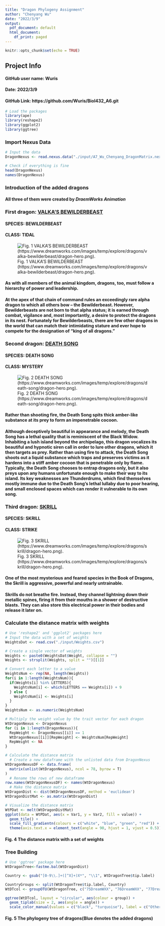 ```yaml
---
title: "Dragon Phylogeny Assignment"
author: "Chenyang Wu"
date: "2022/3/9"
output:
  pdf_document: default
  html_document:
    df_print: paged
---
```


```r
knitr::opts_chunk$set(echo = TRUE)
```

## Project Info
#### **GitHub user name**: Wuris
#### **Date**: 2022/3/9
#### **GitHub Link**: https://github.com/Wuris/Biol432_A6.git

```r
# Load the packages
library(ape)
library(reshape2)
library(ggplot2)
library(ggtree)
```

### Import Nexus Data
```r
# Input the data
DragonNexus <- read.nexus.data("./input/A7_Wu_Chenyang_DragonMatrix.nex")

# Check if everything is fine
head(DragonNexus)
names(DragonNexus)
```

### Introduction of the added dragons
#### All three of them were created by *DraemWorks Animation*
### First dragon: [VALKA'S BEWILDERBEAST](https://www.dreamworks.com/how-to-train-your-dragon/explore/valkas-bewilderbeast)
#### SPECIES: BEWILDERBEAST
#### CLASS: TIDAL
![Fig. 1 VALKA'S BEWILDERBEAST (https://www.dreamworks.com/images/temp/explore/dragons/valka-bewilderbeast/dragon-hero.png).](./images/BEWILDERBEAST.png)

#### **As with all members of the animal kingdom, dragons, too, must follow a hierarchy of power and leadership.**
#### At the apex of that chain of command rules an exceedingly rare alpha dragon to which all others bow – the Bewilderbeast. However, Bewilderbeasts are not born to that alpha status; it is earned through combat, vigilance and, most importantly, a desire to protect the dragons in its nest. Fortunately for Bewilderbeasts, there are few other dragons in the world that can match their intimidating stature and ever hope to compete for the designation of "king of all dragons."

### Second dragon: [DEATH SONG](https://www.dreamworks.com/how-to-train-your-dragon/explore/death-song)
#### SPECIES: DEATH SONG
#### CLASS: MYSTERY
![Fig. 2 DEATH SONG (https://www.dreamworks.com/images/temp/explore/dragons/death-song/dragon-hero.png).](./images/DEATH_SONG.png)

#### **Rather than shooting fire, the Death Song spits thick amber-like substance at its prey to form an impenetrable cocoon.**
#### Although deceptively beautiful in appearance and melody, the Death Song has a lethal quality that is reminiscent of the Black Widow. Inhabiting a lush island beyond the archipelago, this dragon vocalizes its beautiful and hypnotic siren call in order to lure other dragons, which it then targets as prey. Rather than using fire to attack, the Death Song shoots out a liquid substance which traps and preserves victims as it hardens into a stiff amber cocoon that is penetrable only by flame. Typically, the Death Song chooses to entrap dragons only, but it also preys upon any humans unfortunate enough to make their way to its island. Its key weaknesses are Thunderdrums, which find themselves mostly immune due to the Death Song's lethal lullaby due to poor hearing, and small enclosed spaces which can render it vulnerable to its own song.

### Third dragon: [SKRILL](https://www.dreamworks.com/how-to-train-your-dragon/explore/skrill)
#### SPECIES: SKRILL
#### CLASS: STRIKE
![Fig. 3 SKRILL (https://www.dreamworks.com/images/temp/explore/dragons/skrill/dragon-hero.png).](./images/SKRILL.png)

#### **One of the most mysterious and feared species in the Book of Dragons, the Skrill is aggressive, powerful and nearly untrainable.**

#### Skrills do not breathe fire. Instead, they channel lightning down their metallic spines, firing it from their mouths in a shower of destructive blasts. They can also store this electrical power in their bodies and release it later on.


### Calculate the distance matrix with weights
```r
# Use 'reshape2' and 'ggplot2' packages here
# Input the data with a set of weights
WeightsDat <- read.csv("./input/Weights.csv")

# Create a single vector of weights
Weights <- paste0(WeightsDat$Weight, collapse = "")
Weights <- strsplit(Weights, split = "")[[1]]

# Convert each letter to a value
WeightsNum <- rep(NA, length(Weights))
for(i in 1:length(WeightsNum)){
  if(Weights[i] %in% LETTERS){
    WeightsNum[i] <- which(LETTERS == Weights[i]) + 9
  } else {
    WeightsNum[i] <- Weights[i]
  }
}
WeightsNum <- as.numeric(WeightsNum)

# Multiply the weight value by the trait vector for each dragon
WtDragonNexus <- DragonNexus 
for (i in 1:length(DragonNexus)){
  RepWeight <- DragonNexus[[i]] == 1
  WtDragonNexus[[i]][RepWeight] <- WeightsNum[RepWeight]
  RepWeight <- NA
}

# Calculate the distance matrix
  # Create a new dataframe with the unlisted data from DragonNexus
WtDragonNexusDF <- data.frame(
  matrix(unlist(WtDragonNexus), ncol = 78, byrow = T)
)
  # Rename the rows of new dataframe
row.names(WtDragonNexusDF) <- names(WtDragonNexus)
  # Make the distance matrix
WtDragonDist <- dist(WtDragonNexusDF, method = 'euclidean')
WtDragonDistMat <- as.matrix(WtDragonDist)

# Visualize the distance matrix
WtPDat <- melt(WtDragonDistMat)
ggplot(data = WtPDat, aes(x = Var1, y = Var2, fill = value)) + 
  geom_tile() + 
  scale_fill_gradientn(colours = c("white", "blue", "green", "red")) +
  theme(axis.text.x = element_text(angle = 90, hjust = 1, vjust = 0.5))
```
#### Fig. 4 The distance matrix with a set of weights

### Tree Building
```r
# Use 'ggtree' package here
WtDragonTree<-fastme.bal(WtDragonDist)

Country <- gsub("[0-9\\.]+([^X]+)X*", "\\1", WtDragonTree$tip.label) 

CountryGroups <- split(WtDragonTree$tip.label, Country)
WtDTcol <- groupOTU(WtDragonTree, c("75DreamWXX", "76DreamWXX", "77DreamWXX"))

ggtree(WtDTcol, layout = "circular", aes(colour = group)) + 
  geom_tiplab(size = 2, aes(angle = angle)) +
  scale_color_manual(values = c("black", "turquoise"), label = c("Other dragon", "My dragon"))
```
#### Fig. 5 The phylogeny tree of dragons(Blue denotes the added dragons)


